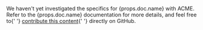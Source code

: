 <p>
  We haven't yet investigated the specifics for {props.doc.name} with ACME.
  Refer to the {props.doc.name} documentation for more details, and feel free to{' '}
  <a href="https://github.com/smallstep/practicalzt">contribute this content</a>{' '}
  directly on GitHub.
</p>
